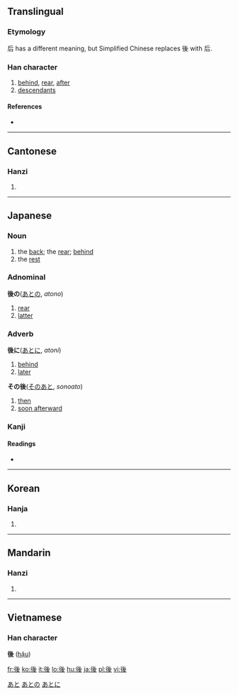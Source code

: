 {{see|后}}
==Translingual==
{{stroke order|type=bw}}
===Etymology===
后 has a different meaning, but Simplified Chinese replaces 後 with 后.

===Han character===
{{Han char|rn=60|rad=彳|as=06|sn=9|four=2224<sub>7</sub>|canj=竹人女戈水 (HOVIE)}}

# [[behind]], [[rear]], [[after]]
# [[descendant]]s

====References====
* {{Han ref|kx=0366.180|dkj=10098|dj=0688.010|hdz=20822.030|uh=5F8C|ud=24460|bh=ABE1|bd=44001}}

----

==Cantonese==

===Hanzi===
{{yue-hanzi|jyut=|y=hau6}}

# {{defn|Cantonese}}

----

==Japanese==

===Noun===
{{ja-noun|k|hira=あと|rom=ato}}

# the [[back]]; the [[rear]]; [[behind]]
# the [[rest]]

===Adnominal===
'''後の'''([[あと]]の, ''atono'')

# [[rear]]
# [[latter]]

===Adverb===
'''後に'''([[あと]]に, ''atoni'')

# [[behind]]
# [[later]]

'''その後'''([[その]][[あと]], ''sonoato'')

# [[then]]
# [[soon afterward]]

===Kanji===
{{ja-kanji|grade=2|rs=彳06}}

====Readings====
* {{ja-readings|on=[[ご]] ([[go]]), [[こう]] ([[kō]])|kun=[[おくれる]] ([[後れる]], [[okureru]]), [[のち]] ([[nochi]]), [[あと]] ([[ato]])}}

[[Category:1000 Japanese basic words|あと]]
[[Category:Japanese adnominals|あとの]]
[[Category:Japanese adverbs|あとに]]

----

==Korean==

===Hanja===
{{ko-hanja|hangeul=[[후]]|eumhun=|rv=hu|mr=hu|y=hwu}}

# {{defn|Korean}}

----

==Mandarin==

===Hanzi===
{{cmn-hanzi|sim=后|pin=[[hòu]] ([[hou4]])|wg=hou<sup>4</sup>}}

# {{defn|Mandarin}}

----

==Vietnamese==
===Han character===
'''後''' ([[hậu]])

[[fr:後]]
[[ko:後]]
[[it:後]]
[[lo:後]]
[[hu:後]]
[[ja:後]]
[[pl:後]]
[[vi:後]]